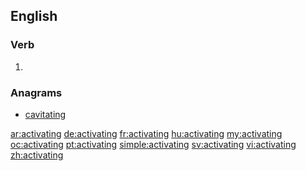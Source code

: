 ==English==

===Verb===
{{head|en}}

# {{present participle of|activate}}

===Anagrams===
* [[cavitating#English|cavitating]]

[[ar:activating]]
[[de:activating]]
[[fr:activating]]
[[hu:activating]]
[[my:activating]]
[[oc:activating]]
[[pt:activating]]
[[simple:activating]]
[[sv:activating]]
[[vi:activating]]
[[zh:activating]]